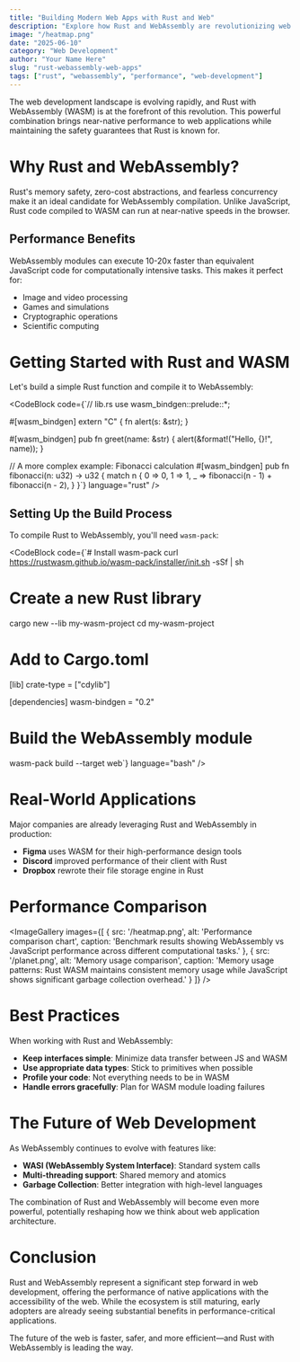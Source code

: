```yaml
---
title: "Building Modern Web Apps with Rust and Web"
description: "Explore how Rust and WebAssembly are revolutionizing web development with near-native performance and memory safety in the browser."
image: "/heatmap.png"
date: "2025-06-10"
category: "Web Development"
author: "Your Name Here"
slug: "rust-webassembly-web-apps"
tags: ["rust", "webassembly", "performance", "web-development"]
---
```


The web development landscape is evolving rapidly, and Rust with WebAssembly (WASM) is at the forefront of this revolution. This powerful combination brings near-native performance to web applications while maintaining the safety guarantees that Rust is known for.

# Why Rust and WebAssembly?

Rust's memory safety, zero-cost abstractions, and fearless concurrency make it an ideal candidate for WebAssembly compilation. Unlike JavaScript, Rust code compiled to WASM can run at near-native speeds in the browser.

## Performance Benefits

WebAssembly modules can execute 10-20x faster than equivalent JavaScript code for computationally intensive tasks. This makes it perfect for:

- Image and video processing
- Games and simulations  
- Cryptographic operations
- Scientific computing

# Getting Started with Rust and WASM

Let's build a simple Rust function and compile it to WebAssembly:

<CodeBlock
  code={`// lib.rs
use wasm_bindgen::prelude::*;

#[wasm_bindgen]
extern "C" {
    fn alert(s: &str);
}

#[wasm_bindgen]
pub fn greet(name: &str) {
    alert(&format!("Hello, {}!", name));
}

// A more complex example: Fibonacci calculation
#[wasm_bindgen]
pub fn fibonacci(n: u32) -> u32 {
    match n {
        0 => 0,
        1 => 1,
        _ => fibonacci(n - 1) + fibonacci(n - 2),
    }
}`}
  language="rust"
/>

## Setting Up the Build Process

To compile Rust to WebAssembly, you'll need `wasm-pack`:

<CodeBlock
  code={`# Install wasm-pack
curl https://rustwasm.github.io/wasm-pack/installer/init.sh -sSf | sh

# Create a new Rust library
cargo new --lib my-wasm-project
cd my-wasm-project

# Add to Cargo.toml
[lib]
crate-type = ["cdylib"]

[dependencies]
wasm-bindgen = "0.2"

# Build the WebAssembly module
wasm-pack build --target web`}
  language="bash"
/>

# Real-World Applications

Major companies are already leveraging Rust and WebAssembly in production:

- **Figma** uses WASM for their high-performance design tools
- **Discord** improved performance of their client with Rust
- **Dropbox** rewrote their file storage engine in Rust

# Performance Comparison

<ImageGallery
  images={[
    { 
      src: '/heatmap.png', 
      alt: 'Performance comparison chart',
      caption: 'Benchmark results showing WebAssembly vs JavaScript performance across different computational tasks.'
    },
    { 
      src: '/planet.png', 
      alt: 'Memory usage comparison',
      caption: 'Memory usage patterns: Rust WASM maintains consistent memory usage while JavaScript shows significant garbage collection overhead.'
    }
  ]}
/>

# Best Practices

When working with Rust and WebAssembly:

- **Keep interfaces simple**: Minimize data transfer between JS and WASM
- **Use appropriate data types**: Stick to primitives when possible
- **Profile your code**: Not everything needs to be in WASM
- **Handle errors gracefully**: Plan for WASM module loading failures

# The Future of Web Development

As WebAssembly continues to evolve with features like:

- **WASI (WebAssembly System Interface)**: Standard system calls
- **Multi-threading support**: Shared memory and atomics
- **Garbage Collection**: Better integration with high-level languages

The combination of Rust and WebAssembly will become even more powerful, potentially reshaping how we think about web application architecture.

# Conclusion

Rust and WebAssembly represent a significant step forward in web development, offering the performance of native applications with the accessibility of the web. While the ecosystem is still maturing, early adopters are already seeing substantial benefits in performance-critical applications.

The future of the web is faster, safer, and more efficient—and Rust with WebAssembly is leading the way.
